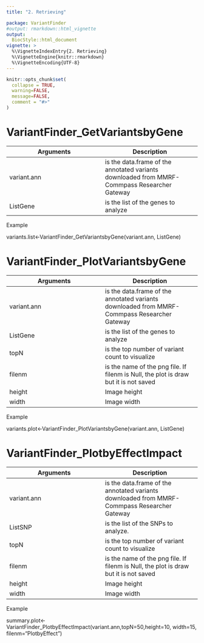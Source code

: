 ```yaml
---
title: "2. Retrieving"

package: VariantFinder
#output: rmarkdown::html_vignette
output:
  BiocStyle::html_document
vignette: >
  %\VignetteIndexEntry{2. Retrieving}
  %\VignetteEngine{knitr::rmarkdown}
  %\VignetteEncoding{UTF-8}
---
```

```r
knitr::opts_chunk$set(
  collapse = TRUE,
  warning=FALSE, 
  message=FALSE,
  comment = "#>"
)
```




# VariantFinder_GetVariantsbyGene 


**Arguments** | **Description**
-----|-----
variant.ann| is the data.frame of the annotated variants downloaded from MMRF-Commpass Researcher Gateway
ListGene| is the list of the genes to analyze

<div class="panel panel-warning">
<div class="panel-heading"><a name="Datasets">Example</a> </div>
<div class="panel-body">

variants.list<-VariantFinder_GetVariantsbyGene(variant.ann, ListGene)


</div>
</div>


# VariantFinder_PlotVariantsbyGene 

**Arguments** | **Description**
-----|-----
variant.ann| is the data.frame of the annotated variants downloaded from MMRF-Commpass Researcher Gateway
ListGene| is the list of the genes to analyze
topN| is the top number of variant count to visualize
filenm| is the name of the png file. If filenm is Null, the plot is draw but it is not saved
height| Image height
width| Image width


<div class="panel panel-warning">
<div class="panel-heading"><a name="Datasets">Example</a> </div>
<div class="panel-body">

variants.plot<-VariantFinder_PlotVariantsbyGene(variant.ann, ListGene)

</div>
</div>




# VariantFinder_PlotbyEffectImpact 
**Arguments** | **Description**
-----|-----
variant.ann| is the data.frame of the annotated variants downloaded from MMRF-Commpass Researcher Gateway
ListSNP| is the list of the SNPs to analyze.
topN| is the top number of variant count to visualize
filenm| is the name of the png file. If filenm is Null, the plot is draw but it is not saved
height| Image height
width| Image width



<div class="panel panel-warning">
<div class="panel-heading"><a name="Datasets">Example</a> </div>
<div class="panel-body">

summary.plot<-VariantFinder_PlotbyEffectImpact(variant.ann,topN=50,height=10, width=15, filenm="PlotbyEffect")


</div>
</div>






